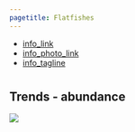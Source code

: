 ```yaml
---
pagetitle: Flatfishes
---
```


- [info_link](https://olympiccoast.noaa.gov/living/marinelife/fish/fish.html)
- [info_photo_link](https://olympiccoast.noaa.gov/library/pixpages/librarypixpg_flounder.html)
- [info_tagline](Flatfish are exactly what they sound like: fish with thin, oval or diamond-shaped bodies that lie flat on the seafloor. They are important predators of small seafloor invertebrates, and are prey for sharks and marine mammals...and many are caught by humans as well.)



# {.tabset}

## Trends - abundance
![](figures/Appendix S.LR.13.3 - CPUE for flatfish 2003-2018 in OCNMS.jpg)
